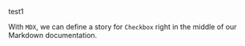 
<Meta title='Example/Introduction2'/>

test1

With `MDX`, we can define a story for `Checkbox` right in the middle of our
Markdown documentation.
